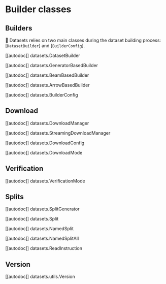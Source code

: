 # Builder classes

## Builders

🤗 Datasets relies on two main classes during the dataset building process: [`DatasetBuilder`] and [`BuilderConfig`].

[[autodoc]] datasets.DatasetBuilder

[[autodoc]] datasets.GeneratorBasedBuilder

[[autodoc]] datasets.BeamBasedBuilder

[[autodoc]] datasets.ArrowBasedBuilder

[[autodoc]] datasets.BuilderConfig

## Download

[[autodoc]] datasets.DownloadManager

[[autodoc]] datasets.StreamingDownloadManager

[[autodoc]] datasets.DownloadConfig

[[autodoc]] datasets.DownloadMode

## Verification

[[autodoc]] datasets.VerificationMode

## Splits

[[autodoc]] datasets.SplitGenerator

[[autodoc]] datasets.Split

[[autodoc]] datasets.NamedSplit

[[autodoc]] datasets.NamedSplitAll

[[autodoc]] datasets.ReadInstruction

## Version

[[autodoc]] datasets.utils.Version
